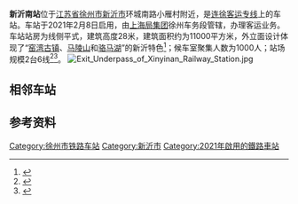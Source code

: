 {{about|连徐客运专线车站|新长铁路原名“新沂南站”的车站|北沟东站}}
{{Infobox China railway station
|name = 新沂南站
|eng_name = Xinyinan Railway Station
|symbol_right = {{rint|cn|rail}}
|image = Xinyinan Railway Station.jpg
|caption = 
|other_name= 
|code = 
|commercial_code = XYU
|pinyin_code = XYN
|type= 
|业务性质 = 
|技术性质= 
|address = [[江苏省|江苏省]][[徐州市|徐州市]][[新沂市|新沂市]]环城南路小雁村
|coordinates = {{coord|34.329766|N|118.325979|E|format=dms|display=inline,title|type:railwaystation_region:CN}}
|built= 
|opened= 2021年2月8日
|former = 
|owned = [[上海局集团|上海局集团]]徐州车务段
|operator= 
|line = [[连徐客运专线|连徐客运专线]]
|classification =
|platform = 2
|tracks = 6
|website = 
}}
'''新沂南站'''位于[[江苏省|江苏省]][[徐州市|徐州市]][[新沂市|新沂市]]环城南路小雁村附近，是[[连徐客运专线|连徐客运专线]]上的车站。车站于2021年2月8日启用，由[[上海局集团|上海局集团]]徐州车务段管辖，办理客运业务。车站站房为线侧平式，建筑高度28米，建筑面积约为11000平方米，外立面设计体现了“[[窑湾镇|窑湾古镇]]、[[马陵山镇|马陵山]]和[[骆马湖|骆马湖]]”的新沂特色<ref>{{cite news|title=连徐高铁建成通车新闻发布会|url=http://www.jiangsu.gov.cn/art/2021/2/7/art_46548_199.html|publisher=江苏省人民政府|date=2021-02-07|accessdate=2021-02-07|archive-date=2021-02-27|archive-url=https://web.archive.org/web/20210227125002/http://www.jiangsu.gov.cn/art/2021/2/7/art_46548_199.html|dead-url=no}}</ref>；候车室聚集人数为1000人；站场规模2台6线<ref>{{cite news|title=连徐高铁新沂南站站房及站台已完成70%|url=http://www.xy.gov.cn/xy/003/20200915/003002_ac47ca58-2cbb-4437-acea-85a16a4b5f5b.htm|work=新沂融媒网|publisher=新沂市人民政府|date=2020-09-15}}</ref><ref>{{cite news|title=图鉴徐连高铁丨新沂南站超美效果图来袭! |url=https://www.sohu.com/a/444502659_99905905?spm=smpc.author.fd-d.2.1612720346639suU0lsU|work=上铁徐州车务段|date=2021-01-14|publisher=搜狐网}}</ref>。
[[File:Exit_Underpass_of_Xinyinan_Railway_Station.jpg|thumb]]
==相邻车站==
{{Start rail box|[[File:China_Railways.svg|20px]] [[中国铁路|中国铁路]]}}
{{s-inop|[[邳州东站|邳州东站]]|{{站|徐州东}}方向}}
{{s-line|[[徐连客运专线|徐连客运专线]]<br />← 29km 新沂南站 47km →}}
{{s-inop|[[东海县站|东海县站]]|{{站|连云港}}方向}}
{{end box}}

==参考资料==
{{reflist}}
{{连徐客运专线}}
{{合新高速铁路}}

[[Category:徐州市铁路车站|Category:徐州市铁路车站]]
[[Category:新沂市|Category:新沂市]]
[[Category:2021年啟用的鐵路車站|Category:2021年啟用的鐵路車站]]